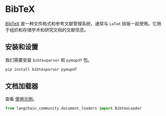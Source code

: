# BibTeX

[BibTeX](https://www.ctan.org/pkg/bibtex) 是一种文件格式和参考文献管理系统，通常与 `LaTeX` 排版一起使用。它用于组织和存储学术和研究文档的文献信息。

## 安装和设置

我们需要安装 `bibtexparser` 和 `pymupdf` 包。

```bash
pip install bibtexparser pymupdf
```

## 文档加载器

查看 [使用示例](/docs/integrations/document_loaders/bibtex)。

```python
from langchain_community.document_loaders import BibtexLoader
```